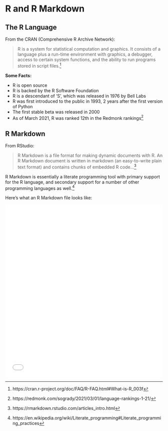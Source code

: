 # R and R Markdown

## The R Language

From the CRAN (Comprehensive R Archive Network):

> R is a system for statistical computation and graphics. It consists of a language plus a run-time environment with graphics, a debugger, access to certain system functions, and the ability to run programs stored in script files.^[https://cran.r-project.org/doc/FAQ/R-FAQ.html#What-is-R_003f]

**Some Facts:**

- R is open source
- R is backed by the R Software Foundation
- R is a descendant of 'S', which was released in 1976 by Bell Labs
- R was first introduced to the public in 1993, 2 years after the first version of Python
- The first stable beta was released in 2000
- As of March 2021, R was ranked 12th in the Redmonk rankings^[https://redmonk.com/sogrady/2021/03/01/language-rankings-1-21/]

## R Markdown

From RStudio: 

> R Markdown is a file format for making dynamic documents with R. An R Markdown document is written in markdown (an easy-to-write plain text format) and contains chunks of embedded R code...^[https://rmarkdown.rstudio.com/articles_intro.html]

R Markdown is essentially a literate programming tool with primary support for the R language, and secondary support for a number of other programming languages as well.^[https://en.wikipedia.org/wiki/Literate_programming#Literate_programming_practices]

Here's what an R Markdown file looks like:

<embed src="src/rsc/sample.txt" width="100%" height="550px">